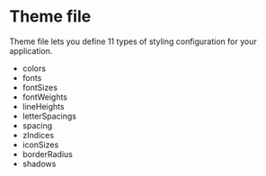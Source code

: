 
<Meta title="Basics/Theme" decorators={[ThemeDecorator]} />

# Theme file

Theme file lets you define 11 types of styling configuration for your application.

- colors
- fonts
- fontSizes
- fontWeights
- lineHeights
- letterSpacings
- spacing
- zIndices
- iconSizes
- borderRadius
- shadows

